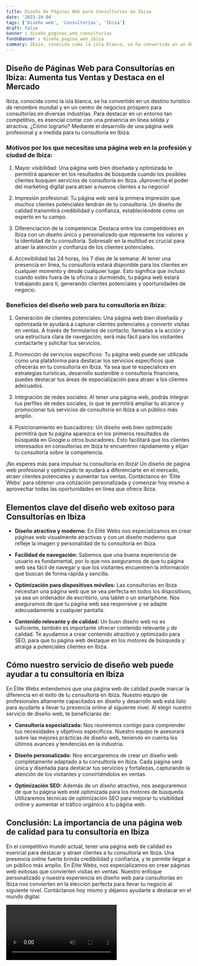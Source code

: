 ```yaml
---
title: Diseño de Páginas Web para Consultorías en Ibiza
date: '2023-10-04'
tags: ['Diseño web', 'Consultorías', 'Ibiza']
draft: false
banner : diseño_paginas_web_consultorías
fondoBanner : diseño_pagina_web_ibiza
summary: Ibiza, conocida como la isla blanca, se ha convertido en un destino turístico de renombre mundial y en un centro de negocios próspero para consultorías en diversas industrias. Para destacar en un entorno tan competitivo, es esencial contar con una presencia en línea sólida y atractiva. ¿Cómo lograrlo? Mediante el desarrollo de una página web profesional y a medida para tu consultoría en Ibiza.
---
```


## Diseño de Páginas Web para Consultorías en Ibiza: Aumenta tus Ventas y Destaca en el Mercado

Ibiza, conocida como la isla blanca, se ha convertido en un destino turístico de renombre mundial y en un centro de negocios próspero para consultorías en diversas industrias. Para destacar en un entorno tan competitivo, es esencial contar con una presencia en línea sólida y atractiva. ¿Cómo lograrlo? Mediante el desarrollo de una página web profesional y a medida para tu consultoría en Ibiza.

### Motivos por los que necesitas una página web en la profesión y ciudad de Ibiza:

1. Mayor visibilidad: Una página web bien diseñada y optimizada te permitirá aparecer en los resultados de búsqueda cuando los posibles clientes busquen servicios de consultoría en Ibiza. ¡Aprovecha el poder del marketing digital para atraer a nuevos clientes a tu negocio!

2. Impresión profesional: Tu página web será la primera impresión que muchos clientes potenciales tendrán de tu consultoría. Un diseño de calidad transmitirá credibilidad y confianza, estableciéndote como un experto en tu campo.

3. Diferenciación de la competencia: Destaca entre los competidores en Ibiza con un diseño único y personalizado que represente los valores y la identidad de tu consultoría. Sobresalir en la multitud es crucial para atraer la atención y confianza de los clientes potenciales.

4. Accesibilidad las 24 horas, los 7 días de la semana: Al tener una presencia en línea, tu consultoría estará disponible para los clientes en cualquier momento y desde cualquier lugar. Esto significa que incluso cuando estés fuera de la oficina o durmiendo, tu página web estará trabajando para ti, generando clientes potenciales y oportunidades de negocio.

### Beneficios del diseño web para tu consultoría en Ibiza:

1. Generación de clientes potenciales: Una página web bien diseñada y optimizada te ayudará a capturar clientes potenciales y convertir visitas en ventas. A través de formularios de contacto, llamadas a la acción y una estructura clara de navegación, será más fácil para los visitantes contactarte y solicitar tus servicios.

2. Promoción de servicios específicos: Tu página web puede ser utilizada como una plataforma para destacar los servicios específicos que ofrecerás en tu consultoría en Ibiza. Ya sea que te especialices en estrategias turísticas, desarrollo sostenible o consultoría financiera, puedes destacar tus áreas de especialización para atraer a los clientes adecuados.

3. Integración de redes sociales: Al tener una página web, podrás integrar tus perfiles de redes sociales, lo que te permitirá ampliar tu alcance y promocionar tus servicios de consultoría en Ibiza a un público más amplio.

4. Posicionamiento en buscadores: Un diseño web bien optimizado permitirá que tu página aparezca en los primeros resultados de búsqueda en Google u otros buscadores. Esto facilitará que los clientes interesados en consultorías en Ibiza te encuentren rápidamente y elijan tu consultoría sobre la competencia.

¡No esperes más para impulsar tu consultoría en Ibiza! Un diseño de página web profesional y optimizado te ayudará a diferenciarte en el mercado, atraer clientes potenciales y aumentar tus ventas. Contáctanos en 'Élite Webs' para obtener una cotización personalizada y comenzar hoy mismo a aprovechar todas las oportunidades en línea que ofrece Ibiza.

<GifSeo />

<Cta />

## Elementos clave del diseño web exitoso para Consultorías en Ibiza

- **Diseño atractivo y moderno:** En Élite Webs nos especializamos en crear páginas web visualmente atractivas y con un diseño moderno que refleje la imagen y personalidad de tu consultoría en Ibiza.

- **Facilidad de navegación:** Sabemos que una buena experiencia de usuario es fundamental, por lo que nos aseguramos de que tu página web sea fácil de navegar y que los visitantes encuentren la información que buscan de forma rápida y sencilla.

- **Optimización para dispositivos móviles:** Las consultorías en Ibiza necesitan una página web que se vea perfecta en todos los dispositivos, ya sea un ordenador de escritorio, una tablet o un smartphone. Nos aseguramos de que tu página web sea responsive y se adapte adecuadamente a cualquier pantalla.

- **Contenido relevante y de calidad:** Un buen diseño web no es suficiente, también es importante ofrecer contenido relevante y de calidad. Te ayudamos a crear contenido atractivo y optimizado para SEO, para que tu página web destaque en los motores de búsqueda y atraiga a potenciales clientes en Ibiza.

## Cómo nuestro servicio de diseño web puede ayudar a tu consultoría en Ibiza

En Élite Webs entendemos que una página web de calidad puede marcar la diferencia en el éxito de tu consultoría en Ibiza. Nuestro equipo de profesionales altamente capacitados en diseño y desarrollo web está listo para ayudarte a llevar tu presencia online al siguiente nivel. Al elegir nuestro servicio de diseño web, te beneficiarás de:

- **Consultoría especializada:** Nos reuniremos contigo para comprender tus necesidades y objetivos específicos. Nuestro equipo te asesorará sobre las mejores prácticas de diseño web, teniendo en cuenta los últimos avances y tendencias en la industria.

- **Diseño personalizado:** Nos encargaremos de crear un diseño web completamente adaptado a tu consultoría en Ibiza. Cada página será única y diseñada para destacar tus servicios y fortalezas, capturando la atención de los visitantes y convirtiéndolos en ventas.

- **Optimización SEO:** Además de un diseño atractivo, nos aseguraremos de que tu página web esté optimizada para los motores de búsqueda. Utilizaremos técnicas de optimización SEO para mejorar tu visibilidad online y aumentar el tráfico orgánico a tu página web.

## Conclusión: La importancia de una página web de calidad para tu consultoría en Ibiza

En el competitivo mundo actual, tener una página web de calidad es esencial para destacar y atraer clientes a tu consultoría en Ibiza. Una presencia online fuerte brinda credibilidad y confianza, y te permite llegar a un público más amplio. En Élite Webs, nos especializamos en crear páginas web exitosas que convierten visitas en ventas. Nuestro enfoque personalizado y nuestra experiencia en diseño web para consultorías en Ibiza nos convierten en la elección perfecta para llevar tu negocio al siguiente nivel. Contáctanos hoy mismo y déjanos ayudarte a destacar en el mundo digital.

<Video />

<CtaBot job='Consultorías' city='Ibiza'/>

<Gmaps query='Ibiza+españa+maps' />